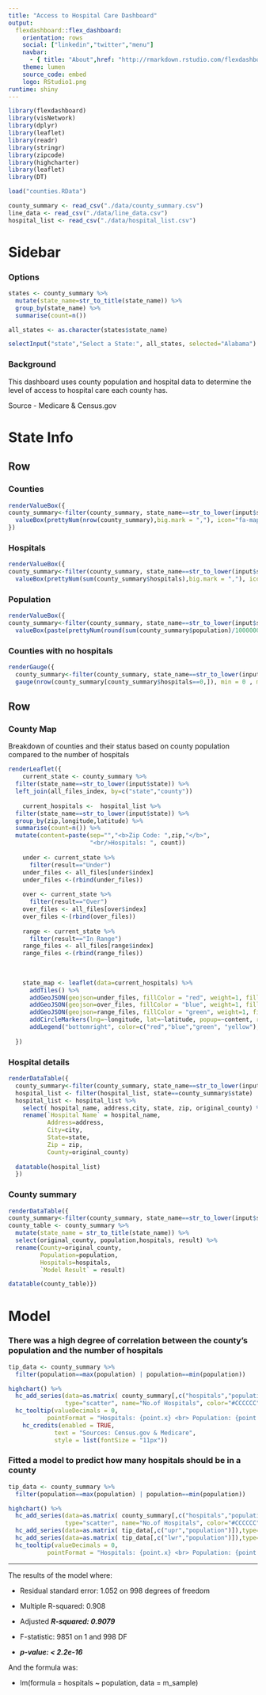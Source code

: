 ```yaml
---
title: "Access to Hospital Care Dashboard"
output: 
  flexdashboard::flex_dashboard:
    orientation: rows
    social: ["linkedin","twitter","menu"]
    navbar:
      - { title: "About",href: "http://rmarkdown.rstudio.com/flexdashboard/index.html", align: right }
    theme: lumen
    source_code: embed
    logo: RStudio1.png
runtime: shiny
---
```


```r
library(flexdashboard)
library(visNetwork)
library(dplyr)
library(leaflet)
library(readr)
library(stringr)
library(zipcode)
library(highcharter)
library(leaflet)
library(DT)

load("counties.RData")

county_summary <- read_csv("./data/county_summary.csv") 
line_data <- read_csv("./data/line_data.csv")
hospital_list <- read_csv("./data/hospital_list.csv")

```

Sidebar {.sidebar}
=====================================

### Options

```r

states <- county_summary %>%
  mutate(state_name=str_to_title(state_name)) %>%
  group_by(state_name) %>%
  summarise(count=n()) 

all_states <- as.character(states$state_name)

selectInput("state","Select a State:", all_states, selected="Alabama")
```

### Background

This dashboard uses county population and hospital data to determine the level of access to hospital care each county has.  

Source - Medicare & Census.gov




State Info
======================================================================


Row 
-----------------------------------------------------------------------

### Counties

```r
renderValueBox({
county_summary<-filter(county_summary, state_name==str_to_lower(input$state))
  valueBox(prettyNum(nrow(county_summary),big.mark = ","), icon="fa-map-marker", color="#66CC00")
})
```


### Hospitals

```r
renderValueBox({
county_summary<-filter(county_summary, state_name==str_to_lower(input$state))
  valueBox(prettyNum(sum(county_summary$hospitals),big.mark = ","), icon="fa-ambulance",color="#FFCC00")})
```

### Population

```r
renderValueBox({
county_summary<-filter(county_summary, state_name==str_to_lower(input$state))
  valueBox(paste(prettyNum(round(sum(county_summary$population)/1000000,digits=0),big.mark = ","), "M",sep = ""), icon="fa-user")})
```


### Counties with no hospitals

```r
renderGauge({
  county_summary<-filter(county_summary, state_name==str_to_lower(input$state))
  gauge(nrow(county_summary[county_summary$hospitals==0,]), min = 0 , max = nrow(county_summary) )})
```



Row {.tabset}
-----------------------------------------------------------------------

### County Map

Breakdown of counties and their status based on county population compared to the number of hospitals

```r

renderLeaflet({
    current_state <- county_summary %>%
  filter(state_name==str_to_lower(input$state)) %>%
  left_join(all_files_index, by=c("state","county"))
    
    current_hospitals <-  hospital_list %>%
  filter(state_name==str_to_lower(input$state)) %>%
  group_by(zip,longitude,latitude) %>%
  summarise(count=n()) %>%
  mutate(content=paste(sep="","<b>Zip Code: ",zip,"</b>", 
                       "<br/>Hospitals: ", count))
    
    under <- current_state %>%
      filter(result=="Under")
    under_files <- all_files[under$index]
    under_files <-(rbind(under_files))
    
    over <- current_state %>%
      filter(result=="Over")
    over_files <- all_files[over$index]
    over_files <-(rbind(over_files))
    
    range <- current_state %>%
      filter(result=="In Range")
    range_files <- all_files[range$index]
    range_files <-(rbind(range_files))
    
    
    
    state_map <- leaflet(data=current_hospitals) %>%
      addTiles() %>%
      addGeoJSON(geojson=under_files, fillColor = "red", weight=1, fillOpacity = 0.5, fill=TRUE, color="green") %>%
      addGeoJSON(geojson=over_files, fillColor = "blue", weight=1, fillOpacity = 0.5, fill=TRUE, color="green") %>%
      addGeoJSON(geojson=range_files, fillColor = "green", weight=1, fillOpacity = 0.3, fill=TRUE, color="green") %>%
      addCircleMarkers(lng=~longitude, lat=~latitude, popup=~content, radius=~3*count, fillColor="#FFFF00", color="gray", fillOpacity = 0.7,weight=1)  %>% 
      addLegend("bottomright", color=c("red","blue","green", "yellow"), labels = c("Less hopitals than expected","More hospitals than expected", "Within Range", "Hospital Location"), title = "Legend",opacity = 0.5)
  
  })
```

### Hospital details

```r
renderDataTable({
  county_summary<-filter(county_summary, state_name==str_to_lower(input$state))
  hospital_list <- filter(hospital_list, state==county_summary$state)
  hospital_list <- hospital_list %>%
    select( hospital_name, address,city, state, zip, original_county) %>%
    rename(`Hospital Name` = hospital_name,
           Address=address,
           City=city,
           State=state,
           Zip = zip,
           County=original_county)
  
  datatable(hospital_list)
  })
```

### County summary

```r
renderDataTable({
county_summary<-filter(county_summary, state_name==str_to_lower(input$state))
county_table <- county_summary %>%
  mutate(state_name = str_to_title(state_name)) %>%
  select(original_county, population,hospitals, result) %>%
  rename(County=original_county,
         Population=population,
         Hospitals=hospitals,
         `Model Result` = result)

datatable(county_table)})
```




Model {.storyboard}
======================================================================

### There was a high degree of correlation between the county's population and the number of hospitals

```r
tip_data <- county_summary %>%
  filter(population==max(population) | population==min(population))

highchart() %>%
  hc_add_series(data=as.matrix( county_summary[,c("hospitals","population")]), 
                type="scatter", name="No.of Hospitals", color="#CCCCCC")  %>%
  hc_tooltip(valueDecimals = 0,
           pointFormat = "Hospitals: {point.x} <br> Population: {point.y}") %>%
    hc_credits(enabled = TRUE, 
             text = "Sources: Census.gov & Medicare",
             style = list(fontSize = "11px"))

```

### Fitted a model to predict how many hospitals should be in a county

```r
tip_data <- county_summary %>%
  filter(population==max(population) | population==min(population))

highchart() %>%
  hc_add_series(data=as.matrix( county_summary[,c("hospitals","population")]), 
                type="scatter", name="No.of Hospitals", color="#CCCCCC")  %>%
  hc_add_series(data=as.matrix( tip_data[,c("upr","population")]),type="line", color="#0099FF", name="Upper Bound - Model") %>%
  hc_add_series(data=as.matrix( tip_data[,c("lwr","population")]),type="line", color="#FF3300", name="Lower Bound - Model") %>%
  hc_tooltip(valueDecimals = 0,
           pointFormat = "Hospitals: {point.x} <br> Population: {point.y}")

```

***

The results of the model where:

- Residual standard error: 1.052 on 998 degrees of freedom

- Multiple R-squared:  0.908

- Adjusted ***R-squared:  0.9079***

- F-statistic:  9851 on 1 and 998 DF

- ***p-value: < 2.2e-16***

And the formula was: 

- lm(formula = hospitals ~ population, data = m_sample)

